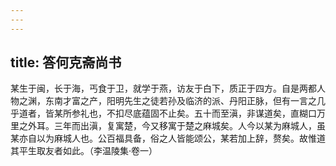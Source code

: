 ```yaml
---
---
---
```

title: 答何克斋尚书
---

某生于闽，长于海，丐食于卫，就学于燕，访友于白下，质正于四方。自是两都人物之渊，东南才富之产，阳明先生之徒若孙及临济的派、丹阳正脉，但有一言之几乎道者，皆某所参礼也，不扣尽底蕴固不止矣。五十而至滇，非谋道矣，直糊口万里之外耳。三年而出滇，复寓楚，今又移寓于楚之麻城矣。人今以某为麻城人，虽某亦自以为麻城人也。公百福具备，俗之人皆能颂公，某若加上辞，赘矣。故惟道其平生取友者如此。（李温陵集·卷一）